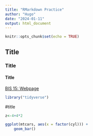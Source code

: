 ```yaml
---
title: "RMarkdown Practice"
author: "Hugo"
date: "2024-01-11"
output: html_document
---
```


```r
knitr::opts_chunk$set(echo = TRUE)
```

## Title 
### Title
#### Title

[BIS 15: Webpage](url)
```r
library("tidyverse")


```
#title
```r
z<-4+4*2
```

```r
ggplot(mtcars, aes(x = factor(cyl))) +
    geom_bar()
````

